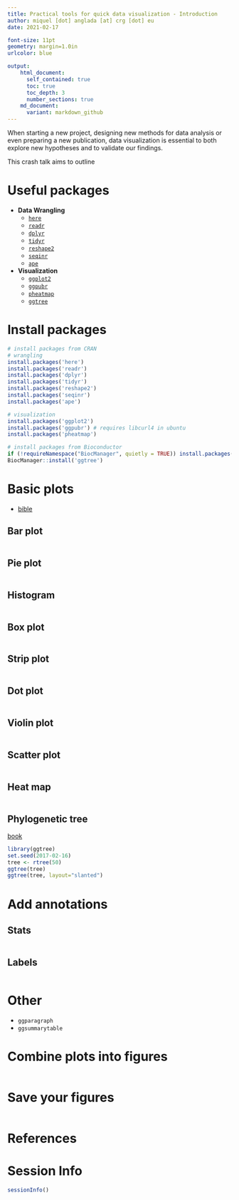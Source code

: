 ```yaml
---
title: Practical tools for quick data visualization - Introduction
author: miquel [dot] anglada [at] crg [dot] eu
date: 2021-02-17

font-size: 11pt
geometry: margin=1.0in
urlcolor: blue

output:
    html_document:
      self_contained: true
      toc: true
      toc_depth: 3
      number_sections: true
    md_document:
      variant: markdown_github
---
```


When starting a new project, designing new methods for data analysis or even preparing
a new publication, data visualization is essential to both explore new hypotheses and
to validate our findings.

This crash talk aims to outline 

# Useful packages
- **Data Wrangling**
  - [`here`](https://cran.r-project.org/web/packages/here/vignettes/here.html)
  - [`readr`](https://readr.tidyverse.org/)
  - [`dplyr`](https://dplyr.tidyverse.org/)
  - [`tidyr`](https://tidyr.tidyverse.org/)
  - [`reshape2`](https://www.rdocumentation.org/packages/reshape2/versions/1.4.4)
  - [`seqinr`](https://seqinr.r-forge.r-project.org/)
  - [`ape`](https://www.rdocumentation.org/packages/ape/versions/5.4-1)

- **Visualization**
  - [`ggplot2`](https://ggplot2.tidyverse.org/)
  - [`ggpubr`](https://rpkgs.datanovia.com/ggpubr/)
  - [`pheatmap`](https://www.rdocumentation.org/packages/pheatmap/versions/1.0.12)
  - [`ggtree`](https://bioconductor.org/packages/release/bioc/html/ggtree.html)
  
# Install packages  
```r
# install packages from CRAN
# wrangling
install.packages('here')
install.packages('readr')
install.packages('dplyr')
install.packages('tidyr')
install.packages('reshape2')
install.packages('seqinr')
install.packages('ape')

# visualization
install.packages('ggplot2')
install.packages('ggpubr') # requires libcurl4 in ubuntu
install.packages('pheatmap')

# install packages from Bioconductor
if (!requireNamespace("BiocManager", quietly = TRUE)) install.packages("BiocManager")
BiocManager::install('ggtree')
```

# Basic plots
- [bible](https://cran.r-project.org/web/packages/ggpubr/ggpubr.pdf)

## Bar plot
```r
```
## Pie plot
```r
```
## Histogram
```r
```
## Box plot
```r
```
## Strip plot
```r
```
## Dot plot
```r
```
## Violin plot
```r
```
## Scatter plot
```r
```
## Heat map
```r
```
## Phylogenetic tree
[book](https://guangchuangyu.github.io/ggtree-book/chapter-ggtree.html)
```r
library(ggtree)
set.seed(2017-02-16)
tree <- rtree(50)
ggtree(tree)
ggtree(tree, layout="slanted")
```


# Add annotations
## Stats
```r
```
## Labels
```r
```

# Other
- `ggparagraph`
- `ggsummarytable`

# Combine plots into figures
```r
```

# Save your figures
```r
```

# References

# Session Info
```r
sessionInfo()
```